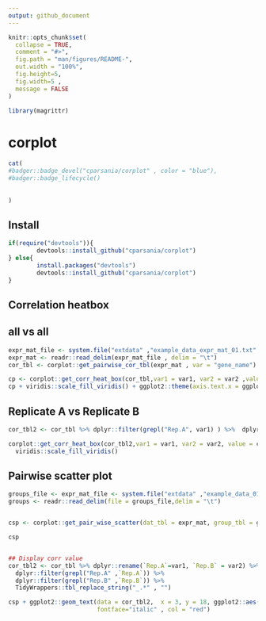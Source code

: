 ```yaml
---
output: github_document
---
```


<!-- README.md is generated from README.Rmd. Please edit that file -->

```r
knitr::opts_chunk$set(
  collapse = TRUE,
  comment = "#>",
  fig.path = "man/figures/README-",
  out.width = "100%",
  fig.height=5,
  fig.width=5 ,
  message = FALSE
)
```

```r
library(magrittr)
```
# corplot

<!-- badges: start -->

```r
cat(
#badger::badge_devel("cparsania/corplot" , color = "blue"),
#badger::badge_lifecycle()
  
  
)

```
<!-- badges: end -->

## Install 

```r
if(require("devtools")){
        devtools::install_github("cparsania/corplot")
} else{
        install.packages("devtools")
        devtools::install_github("cparsania/corplot")
}

```

## Correlation heatbox 

## all vs all

```r

expr_mat_file <- system.file("extdata" ,"example_data_expr_mat_01.txt" , package = "corplot")
expr_mat <- readr::read_delim(expr_mat_file , delim = "\t") 
cor_tbl <- corplot::get_pairwise_cor_tbl(expr_mat , var = "gene_name") 

cp <- corplot::get_corr_heat_box(cor_tbl,var1 = var1, var2 = var2 ,value = corr) 
cp + viridis::scale_fill_viridis() + ggplot2::theme(axis.text.x = ggplot2::element_text(angle=90))

```

## Replicate A vs Replicate B

```r
cor_tbl2 <- cor_tbl %>% dplyr::filter(grepl("Rep.A", var1) ) %>%  dplyr::filter(grepl("Rep.B", var2) )

corplot::get_corr_heat_box(cor_tbl2,var1 = var1, var2 = var2, value = corr) + 
  viridis::scale_fill_viridis() 

```

## Pairwise scatter plot 

``` r
groups_file <- expr_mat_file <- system.file("extdata" ,"example_data_01_sample_groups.txt" , package = "corplot")
groups <- readr::read_delim(file = groups_file,delim = "\t") 


csp <- corplot::get_pair_wise_scatter(dat_tbl = expr_mat, group_tbl = groups,var_plot = condition, var_plot_group = repl,dat_id = gene_name)

csp


## Display corr value
cor_tbl2 <- cor_tbl %>% dplyr::rename(`Rep.A`=var1, `Rep.B` = var2) %>% 
  dplyr::filter(grepl("Rep.A" ,`Rep.A`)) %>%
  dplyr::filter(grepl("Rep.B" ,`Rep.B`)) %>% 
  TidyWrappers::tbl_replace_string("_.*" , "")

csp + ggplot2::geom_text(data = cor_tbl2,  x = 3, y = 18, ggplot2::aes(label = paste("r","=",corr , sep = "")) , 
                         fontface="italic" , col = "red")



```





